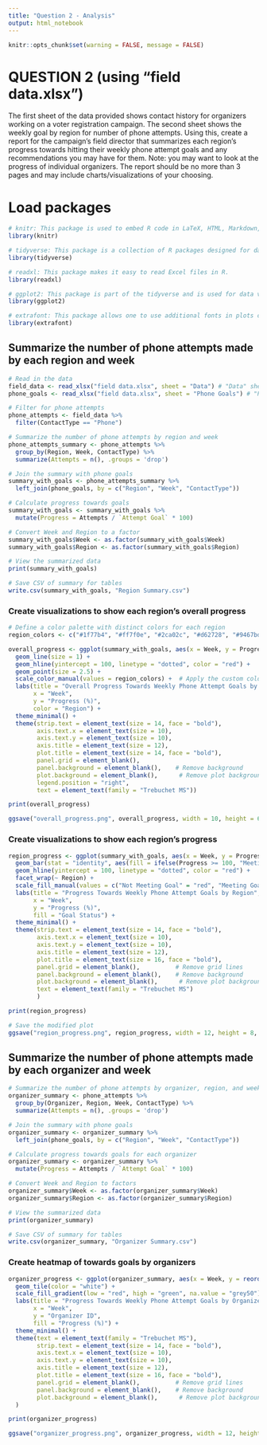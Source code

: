 ---
title: "Question 2 - Analysis"
output: html_notebook
---
```{r setup, include=FALSE} 
knitr::opts_chunk$set(warning = FALSE, message = FALSE) 
```

# QUESTION 2 (using “field data.xlsx”)

The first sheet of the data provided shows contact history for organizers working on a voter registration
campaign. The second sheet shows the weekly goal by region for number of phone attempts. Using this,
create a report for the campaign’s field director that summarizes each region’s progress towards hitting
their weekly phone attempt goals and any recommendations you may have for them. Note: you may want
to look at the progress of individual organizers. The report should be no more than 3 pages and may
include charts/visualizations of your choosing.

# Load packages
```{r}
# knitr: This package is used to embed R code in LaTeX, HTML, Markdown, and other formats for dynamic report generation.
library(knitr)

# tidyverse: This package is a collection of R packages designed for data science. It includes dplyr, tidyr, ggplot2, readr, purrr, tibble, stringr, and forcats.
library(tidyverse)

# readxl: This package makes it easy to read Excel files in R.
library(readxl)

# ggplot2: This package is part of the tidyverse and is used for data visualization. It implements the grammar of graphics, a coherent system for describing and building graphs.
library(ggplot2)

# extrafont: This package allows one to use additional fonts in plots created with ggplot2 and other R graphics functions, enabling customization of text appearance.
library(extrafont)
```

## Summarize the number of phone attempts made by each region and week
```{r}
# Read in the data
field_data <- read_xlsx("field data.xlsx", sheet = "Data") # "Data" sheet 
phone_goals <- read_xlsx("field data.xlsx", sheet = "Phone Goals") # "Phone Goals" sheet

# Filter for phone attempts
phone_attempts <- field_data %>%
  filter(ContactType == "Phone")

# Summarize the number of phone attempts by region and week
phone_attempts_summary <- phone_attempts %>%
  group_by(Region, Week, ContactType) %>%
  summarize(Attempts = n(), .groups = 'drop')

# Join the summary with phone goals
summary_with_goals <- phone_attempts_summary %>%
  left_join(phone_goals, by = c("Region", "Week", "ContactType"))

# Calculate progress towards goals
summary_with_goals <- summary_with_goals %>%
  mutate(Progress = Attempts / `Attempt Goal` * 100)

# Convert Week and Region to a factor
summary_with_goals$Week <- as.factor(summary_with_goals$Week)
summary_with_goals$Region <- as.factor(summary_with_goals$Region)

# View the summarized data
print(summary_with_goals)

# Save CSV of summary for tables
write.csv(summary_with_goals, "Region Summary.csv")
```
### Create visualizations to show each region's overall progress
```{r}
# Define a color palette with distinct colors for each region
region_colors <- c("#1f77b4", "#ff7f0e", "#2ca02c", "#d62728", "#9467bd", "#8c564b")

overall_progress <- ggplot(summary_with_goals, aes(x = Week, y = Progress, color = Region, group = Region)) +
  geom_line(size = 1) +
  geom_hline(yintercept = 100, linetype = "dotted", color = "red") +
  geom_point(size = 2.5) +
  scale_color_manual(values = region_colors) +  # Apply the custom color palette
  labs(title = "Overall Progress Towards Weekly Phone Attempt Goals by Region",
       x = "Week",
       y = "Progress (%)",
       color = "Region") +
  theme_minimal() +
  theme(strip.text = element_text(size = 14, face = "bold"),
        axis.text.x = element_text(size = 10),
        axis.text.y = element_text(size = 10),
        axis.title = element_text(size = 12),
        plot.title = element_text(size = 14, face = "bold"),
        panel.grid = element_blank(),
        panel.background = element_blank(),    # Remove background
        plot.background = element_blank(),      # Remove plot background
        legend.position = "right",
        text = element_text(family = "Trebuchet MS"))

print(overall_progress)

ggsave("overall_progress.png", overall_progress, width = 10, height = 6, dpi = 300)
```
### Create visualizations to show each region's progress
```{r}
region_progress <- ggplot(summary_with_goals, aes(x = Week, y = Progress)) +
  geom_bar(stat = "identity", aes(fill = ifelse(Progress >= 100, "Meeting Goal", "Not Meeting Goal"))) +
  geom_hline(yintercept = 100, linetype = "dotted", color = "red") +
  facet_wrap(~ Region) +
  scale_fill_manual(values = c("Not Meeting Goal" = "red", "Meeting Goal" = "gray")) +
  labs(title = "Progress Towards Weekly Phone Attempt Goals by Region",
       x = "Week",
       y = "Progress (%)",
       fill = "Goal Status") +
  theme_minimal() +
  theme(strip.text = element_text(size = 14, face = "bold"),
        axis.text.x = element_text(size = 10),
        axis.text.y = element_text(size = 10),
        axis.title = element_text(size = 12),
        plot.title = element_text(size = 16, face = "bold"),
        panel.grid = element_blank(),          # Remove grid lines
        panel.background = element_blank(),    # Remove background
        plot.background = element_blank(),      # Remove plot background
        text = element_text(family = "Trebuchet MS")
        )

print(region_progress)

# Save the modified plot
ggsave("region_progress.png", region_progress, width = 12, height = 8, dpi = 300)
```
## Summarize the number of phone attempts made by each organizer and week
```{r}
# Summarize the number of phone attempts by organizer, region, and week
organizer_summary <- phone_attempts %>%
  group_by(Organizer, Region, Week, ContactType) %>%
  summarize(Attempts = n(), .groups = 'drop')

# Join the summary with phone goals
organizer_summary <- organizer_summary %>%
  left_join(phone_goals, by = c("Region", "Week", "ContactType"))

# Calculate progress towards goals for each organizer
organizer_summary <- organizer_summary %>%
  mutate(Progress = Attempts / `Attempt Goal` * 100)

# Convert Week and Region to factors
organizer_summary$Week <- as.factor(organizer_summary$Week)
organizer_summary$Region <- as.factor(organizer_summary$Region)

# View the summarized data
print(organizer_summary)

# Save CSV of summary for tables
write.csv(organizer_summary, "Organizer Summary.csv")
```
### Create heatmap of towards goals by organizers
```{r}
organizer_progress <- ggplot(organizer_summary, aes(x = Week, y = reorder(Organizer, desc(Organizer)), fill = Progress)) +
  geom_tile(color = "white") +
  scale_fill_gradient(low = "red", high = "green", na.value = "grey50") +
  labs(title = "Progress Towards Weekly Phone Attempt Goals by Organizer",
       x = "Week",
       y = "Organizer ID",
       fill = "Progress (%)") +
  theme_minimal() +
  theme(text = element_text(family = "Trebuchet MS"),
        strip.text = element_text(size = 14, face = "bold"),
        axis.text.x = element_text(size = 10),
        axis.text.y = element_text(size = 10),
        axis.title = element_text(size = 12),
        plot.title = element_text(size = 16, face = "bold"),
        panel.grid = element_blank(),          # Remove grid lines
        panel.background = element_blank(),    # Remove background
        plot.background = element_blank(),      # Remove plot background
  )

print(organizer_progress)

ggsave("organizer_progress.png", organizer_progress, width = 12, height = 6, dpi = 300)
```
